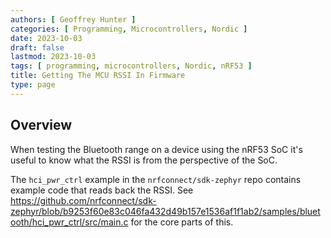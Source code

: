 ```yaml
---
authors: [ Geoffrey Hunter ]
categories: [ Programming, Microcontrollers, Nordic ]
date: 2023-10-03
draft: false
lastmod: 2023-10-03
tags: [ programming, microcontrollers, Nordic, nRF53 ]
title: Getting The MCU RSSI In Firmware
type: page
---
```


## Overview

When testing the Bluetooth range on a device using the nRF53 SoC it's useful to know what the RSSI is from the perspective of the SoC.

The `hci_pwr_ctrl` example in the `nrfconnect/sdk-zephyr` repo contains example code that reads back the RSSI. See https://github.com/nrfconnect/sdk-zephyr/blob/b9253f60e83c046fa432d49b157e1536af1f1ab2/samples/bluetooth/hci_pwr_ctrl/src/main.c for the core parts of this.
